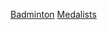 {{NoteTA|G1=Badminton}}
{{CategoryTOC}}

[[Category:夏季奧林匹克運動會各項目獎牌得主|Badminton]]
[[Category:奧運羽球運動員|Medalists]]